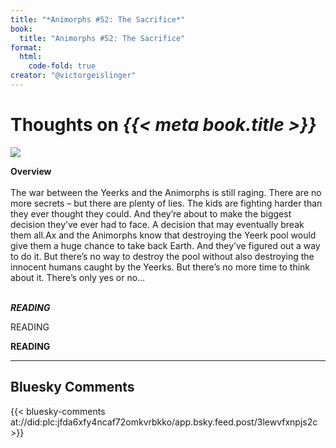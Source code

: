 ```yaml
---
title: "*Animorphs #52: The Sacrifice*"
book:
  title: "Animorphs #52: The Sacrifice"
format:
  html:
    code-fold: true
creator: "@victorgeislinger"
---
```


# Thoughts on *{{< meta book.title >}}*

::: {layout="[30,70]"}
![](https://books.google.com/books/content?id=pCWGDwAAQBAJ&printsec=frontcover&img=2)

**Overview** <br/>
<br/>
The war between the Yeerks and the Animorphs is still raging. There are no more secrets -- but there are plenty of lies. The kids are fighting harder than they ever thought they could. And they're about to make the biggest decision they've ever had to face. A decision that may eventually break them all.Ax and the Animorphs know that destroying the Yeerk pool would give them a huge chance to take back Earth. And they've figured out a way to do it. But there's no way to destroy the pool without also destroying the innocent humans caught by the Yeerks. But there's no more time to think about it. There's only yes or no...
<br/>
<br/>


:::


***READING***

READING

**READING**

--- 

:::{.callout-note icon=false}

## Bluesky Comments

{{< bluesky-comments at://did:plc:jfda6xfy4ncaf72omkvrbkko/app.bsky.feed.post/3lewvfxnpjs2c >}}


:::
